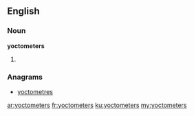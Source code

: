 ==English==

===Noun===
'''yoctometers'''

# {{plural of|[[yoctometer]]}}

===Anagrams===
* [[yoctometres#English|yoctometres]]

[[ar:yoctometers]]
[[fr:yoctometers]]
[[ku:yoctometers]]
[[my:yoctometers]]